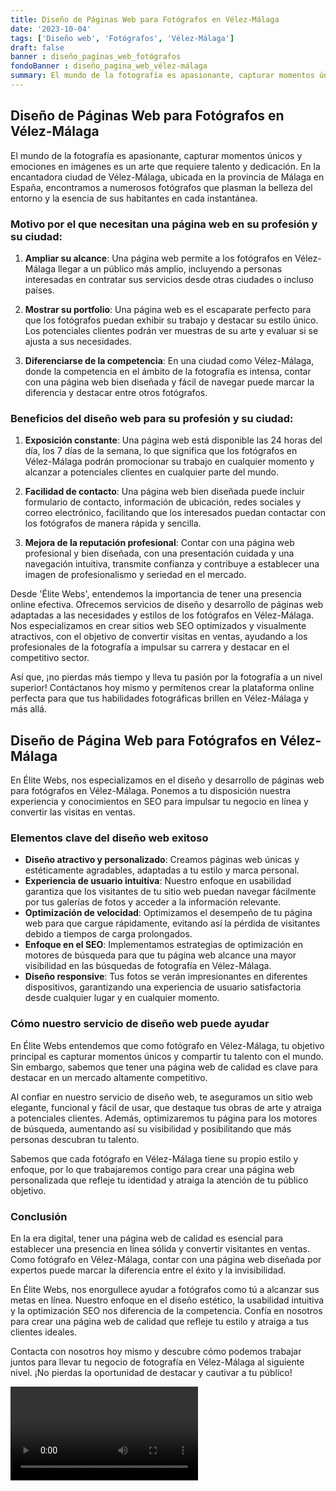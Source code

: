 ```yaml
---
title: Diseño de Páginas Web para Fotógrafos en Vélez-Málaga
date: '2023-10-04'
tags: ['Diseño web', 'Fotógrafos', 'Vélez-Málaga']
draft: false
banner : diseño_paginas_web_fotógrafos
fondoBanner : diseño_pagina_web_vélez-málaga
summary: El mundo de la fotografía es apasionante, capturar momentos únicos y emociones en imágenes es un arte que requiere talento y dedicación. En la encantadora ciudad de VélezMálaga, ubicada en la provincia de Málaga en España, encontramos a numerosos fotógrafos que plasman la belleza del entorno y la esencia de sus habitantes en cada instantánea.
---
```


## Diseño de Páginas Web para Fotógrafos en Vélez-Málaga

El mundo de la fotografía es apasionante, capturar momentos únicos y emociones en imágenes es un arte que requiere talento y dedicación. En la encantadora ciudad de Vélez-Málaga, ubicada en la provincia de Málaga en España, encontramos a numerosos fotógrafos que plasman la belleza del entorno y la esencia de sus habitantes en cada instantánea.

### Motivo por el que necesitan una página web en su profesión y su ciudad:

1. **Ampliar su alcance**: Una página web permite a los fotógrafos en Vélez-Málaga llegar a un público más amplio, incluyendo a personas interesadas en contratar sus servicios desde otras ciudades o incluso países.

2. **Mostrar su portfolio**: Una página web es el escaparate perfecto para que los fotógrafos puedan exhibir su trabajo y destacar su estilo único. Los potenciales clientes podrán ver muestras de su arte y evaluar si se ajusta a sus necesidades.

3. **Diferenciarse de la competencia**: En una ciudad como Vélez-Málaga, donde la competencia en el ámbito de la fotografía es intensa, contar con una página web bien diseñada y fácil de navegar puede marcar la diferencia y destacar entre otros fotógrafos.

### Beneficios del diseño web para su profesión y su ciudad:

1. **Exposición constante**: Una página web está disponible las 24 horas del día, los 7 días de la semana, lo que significa que los fotógrafos en Vélez-Málaga podrán promocionar su trabajo en cualquier momento y alcanzar a potenciales clientes en cualquier parte del mundo.

2. **Facilidad de contacto**: Una página web bien diseñada puede incluir formulario de contacto, información de ubicación, redes sociales y correo electrónico, facilitando que los interesados puedan contactar con los fotógrafos de manera rápida y sencilla.

3. **Mejora de la reputación profesional**: Contar con una página web profesional y bien diseñada, con una presentación cuidada y una navegación intuitiva, transmite confianza y contribuye a establecer una imagen de profesionalismo y seriedad en el mercado.

Desde 'Élite Webs', entendemos la importancia de tener una presencia online efectiva. Ofrecemos servicios de diseño y desarrollo de páginas web adaptadas a las necesidades y estilos de los fotógrafos en Vélez-Málaga. Nos especializamos en crear sitios web SEO optimizados y visualmente atractivos, con el objetivo de convertir visitas en ventas, ayudando a los profesionales de la fotografía a impulsar su carrera y destacar en el competitivo sector.

Así que, ¡no pierdas más tiempo y lleva tu pasión por la fotografía a un nivel superior! Contáctanos hoy mismo y permítenos crear la plataforma online perfecta para que tus habilidades fotográficas brillen en Vélez-Málaga y más allá.

<GifSeo />

<Cta />

## Diseño de Página Web para Fotógrafos en Vélez-Málaga

En Élite Webs, nos especializamos en el diseño y desarrollo de páginas web para fotógrafos en Vélez-Málaga. Ponemos a tu disposición nuestra experiencia y conocimientos en SEO para impulsar tu negocio en línea y convertir las visitas en ventas.

### Elementos clave del diseño web exitoso

- **Diseño atractivo y personalizado**: Creamos páginas web únicas y estéticamente agradables, adaptadas a tu estilo y marca personal.
- **Experiencia de usuario intuitiva**: Nuestro enfoque en usabilidad garantiza que los visitantes de tu sitio web puedan navegar fácilmente por tus galerías de fotos y acceder a la información relevante.
- **Optimización de velocidad**: Optimizamos el desempeño de tu página web para que cargue rápidamente, evitando así la pérdida de visitantes debido a tiempos de carga prolongados.
- **Enfoque en el SEO**: Implementamos estrategias de optimización en motores de búsqueda para que tu página web alcance una mayor visibilidad en las búsquedas de fotografía en Vélez-Málaga.
- **Diseño responsive**: Tus fotos se verán impresionantes en diferentes dispositivos, garantizando una experiencia de usuario satisfactoria desde cualquier lugar y en cualquier momento.

### Cómo nuestro servicio de diseño web puede ayudar

En Élite Webs entendemos que como fotógrafo en Vélez-Málaga, tu objetivo principal es capturar momentos únicos y compartir tu talento con el mundo. Sin embargo, sabemos que tener una página web de calidad es clave para destacar en un mercado altamente competitivo. 

Al confiar en nuestro servicio de diseño web, te aseguramos un sitio web elegante, funcional y fácil de usar, que destaque tus obras de arte y atraiga a potenciales clientes. Además, optimizaremos tu página para los motores de búsqueda, aumentando así su visibilidad y posibilitando que más personas descubran tu talento. 

Sabemos que cada fotógrafo en Vélez-Málaga tiene su propio estilo y enfoque, por lo que trabajaremos contigo para crear una página web personalizada que refleje tu identidad y atraiga la atención de tu público objetivo.

### Conclusión

En la era digital, tener una página web de calidad es esencial para establecer una presencia en línea sólida y convertir visitantes en ventas. Como fotógrafo en Vélez-Málaga, contar con una página web diseñada por expertos puede marcar la diferencia entre el éxito y la invisibilidad.

En Élite Webs, nos enorgullece ayudar a fotógrafos como tú a alcanzar sus metas en línea. Nuestro enfoque en el diseño estético, la usabilidad intuitiva y la optimización SEO nos diferencia de la competencia. Confía en nosotros para crear una página web de calidad que refleje tu estilo y atraiga a tus clientes ideales.

Contacta con nosotros hoy mismo y descubre cómo podemos trabajar juntos para llevar tu negocio de fotografía en Vélez-Málaga al siguiente nivel. ¡No pierdas la oportunidad de destacar y cautivar a tu público!

<Video />

<CtaBot job='Fotógrafos' city='Vélez-Málaga'/>

<Gmaps query='Vélez-Málaga+españa+maps' />